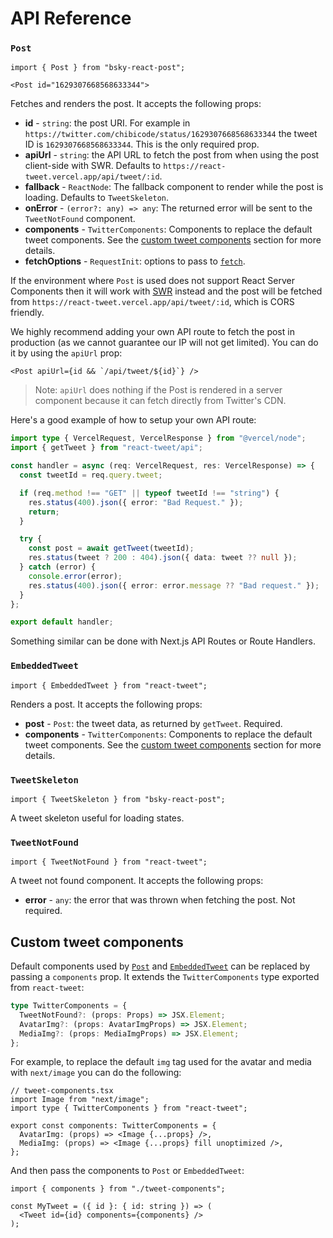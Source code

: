 # API Reference

### `Post`

```tsx
import { Post } from "bsky-react-post";
```

```tsx
<Post id="1629307668568633344">
```

Fetches and renders the post. It accepts the following props:

- **id** - `string`: the post URI. For example in `https://twitter.com/chibicode/status/1629307668568633344` the tweet ID is `1629307668568633344`. This is the only required prop.
- **apiUrl** - `string`: the API URL to fetch the post from when using the post client-side with SWR. Defaults to `https://react-tweet.vercel.app/api/tweet/:id`.
- **fallback** - `ReactNode`: The fallback component to render while the post is loading. Defaults to `TweetSkeleton`.
- **onError** - `(error?: any) => any`: The returned error will be sent to the `TweetNotFound` component.
- **components** - `TwitterComponents`: Components to replace the default tweet components. See the [custom tweet components](#custom-tweet-components) section for more details.
- **fetchOptions** - `RequestInit`: options to pass to [`fetch`](https://developer.mozilla.org/en-US/docs/Web/API/fetch).

If the environment where `Post` is used does not support React Server Components then it will work with [SWR](https://swr.vercel.app/) instead and the post will be fetched from `https://react-tweet.vercel.app/api/tweet/:id`, which is CORS friendly.

We highly recommend adding your own API route to fetch the post in production (as we cannot guarantee our IP will not get limited). You can do it by using the `apiUrl` prop:

```tsx
<Post apiUrl={id && `/api/tweet/${id}`} />
```

> Note: `apiUrl` does nothing if the Post is rendered in a server component because it can fetch directly from Twitter's CDN.

Here's a good example of how to setup your own API route:

```ts
import type { VercelRequest, VercelResponse } from "@vercel/node";
import { getTweet } from "react-tweet/api";

const handler = async (req: VercelRequest, res: VercelResponse) => {
  const tweetId = req.query.tweet;

  if (req.method !== "GET" || typeof tweetId !== "string") {
    res.status(400).json({ error: "Bad Request." });
    return;
  }

  try {
    const post = await getTweet(tweetId);
    res.status(tweet ? 200 : 404).json({ data: tweet ?? null });
  } catch (error) {
    console.error(error);
    res.status(400).json({ error: error.message ?? "Bad request." });
  }
};

export default handler;
```

Something similar can be done with Next.js API Routes or Route Handlers.

### `EmbeddedTweet`

```tsx
import { EmbeddedTweet } from "react-tweet";
```

Renders a post. It accepts the following props:

- **post** - `Post`: the tweet data, as returned by `getTweet`. Required.
- **components** - `TwitterComponents`: Components to replace the default tweet components. See the [custom tweet components](#custom-tweet-components) section for more details.

### `TweetSkeleton`

```tsx
import { TweetSkeleton } from "bsky-react-post";
```

A tweet skeleton useful for loading states.

### `TweetNotFound`

```tsx
import { TweetNotFound } from "react-tweet";
```

A tweet not found component. It accepts the following props:

- **error** - `any`: the error that was thrown when fetching the post. Not required.

## Custom tweet components

Default components used by [`Post`](#post) and [`EmbeddedTweet`](#embeddedtweet) can be replaced by passing a `components` prop. It extends the `TwitterComponents` type exported from `react-tweet`:

```ts
type TwitterComponents = {
  TweetNotFound?: (props: Props) => JSX.Element;
  AvatarImg?: (props: AvatarImgProps) => JSX.Element;
  MediaImg?: (props: MediaImgProps) => JSX.Element;
};
```

For example, to replace the default `img` tag used for the avatar and media with `next/image` you can do the following:

```tsx
// tweet-components.tsx
import Image from "next/image";
import type { TwitterComponents } from "react-tweet";

export const components: TwitterComponents = {
  AvatarImg: (props) => <Image {...props} />,
  MediaImg: (props) => <Image {...props} fill unoptimized />,
};
```

And then pass the components to `Post` or `EmbeddedTweet`:

```tsx
import { components } from "./tweet-components";

const MyTweet = ({ id }: { id: string }) => (
  <Tweet id={id} components={components} />
);
```
